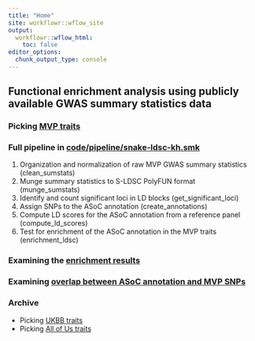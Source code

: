 ```yaml
---
title: "Home"
site: workflowr::wflow_site
output:
  workflowr::wflow_html:
    toc: false
editor_options:
  chunk_output_type: console
---
```


## Functional enrichment analysis using publicly available GWAS summary statistics data

### Picking [MVP traits](MVP-pheno-selection.html)

### Full pipeline in [code/pipeline/snake-ldsc-kh.smk](enrichment-analysis.html)\
1. Organization and normalization of raw MVP GWAS summary statistics (clean_sumstats)\
2. Munge summary statistics to S-LDSC PolyFUN format (munge_sumstats)\
3. Identify and count significant loci in LD blocks (get_significant_loci)\
4. Assign SNPs to the ASoC annotation (create_annotations)\
5. Compute LD scores for the ASoC annotation from a reference panel (compute_ld_scores)\
6. Test for enrichment of the ASoC annotation in the MVP traits (enrichment_ldsc)\

### Examining the [enrichment results](enrichment-plots.html)

### Examining [overlap between ASoC annotation and MVP SNPs](ASoC-overlap.html)

### Archive
- Picking [UKBB traits](ukbb-pheno-selection.html)\
- Picking [All of Us traits](AoU-pheno-selection.html)\
